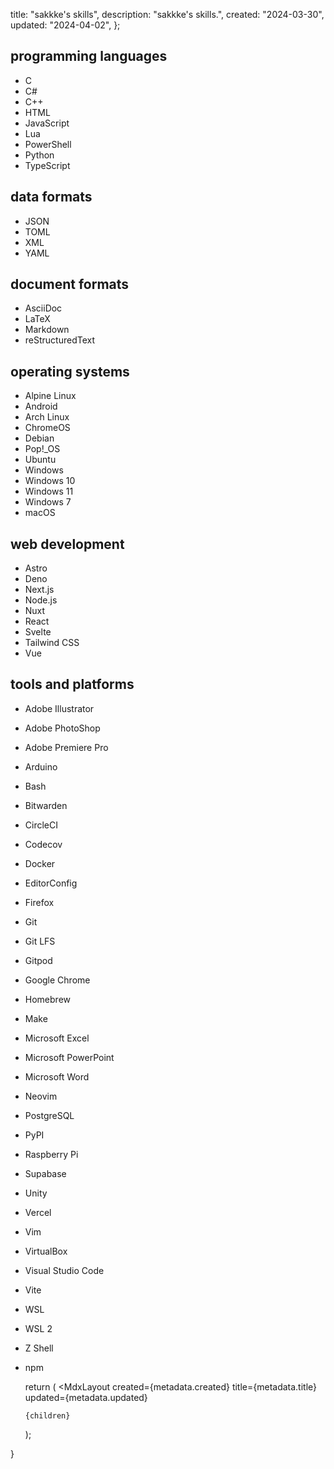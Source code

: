 
  title: "sakkke's skills",
  description: "sakkke's skills.",
  created: "2024-03-30",
  updated: "2024-04-02",
};

## programming languages

- C
- C#
- C++
- HTML
- JavaScript
- Lua
- PowerShell
- Python
- TypeScript

## data formats

- JSON
- TOML
- XML
- YAML

## document formats

- AsciiDoc
- LaTeX
- Markdown
- reStructuredText

## operating systems

- Alpine Linux
- Android
- Arch Linux
- ChromeOS
- Debian
- Pop!\_OS
- Ubuntu
- Windows
- Windows 10
- Windows 11
- Windows 7
- macOS

## web development

- Astro
- Deno
- Next.js
- Node.js
- Nuxt
- React
- Svelte
- Tailwind CSS
- Vue

## tools and platforms

- Adobe Illustrator
- Adobe PhotoShop
- Adobe Premiere Pro
- Arduino
- Bash
- Bitwarden
- CircleCI
- Codecov
- Docker
- EditorConfig
- Firefox
- Git
- Git LFS
- Gitpod
- Google Chrome
- Homebrew
- Make
- Microsoft Excel
- Microsoft PowerPoint
- Microsoft Word
- Neovim
- PostgreSQL
- PyPI
- Raspberry Pi
- Supabase
- Unity
- Vercel
- Vim
- VirtualBox
- Visual Studio Code
- Vite
- WSL
- WSL 2
- Z Shell
- npm

  return (
    <MdxLayout
      created={metadata.created}
      title={metadata.title}
      updated={metadata.updated}
    >
      {children}
    </MdxLayout>
  );
}
